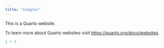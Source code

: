 ```yaml
---
title: "singles"
---
```


This is a Quarto website.

To learn more about Quarto websites visit <https://quarto.org/docs/websites>.

```r
1 + 1
```
